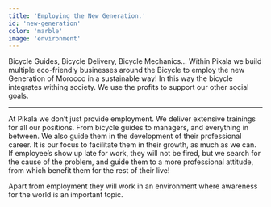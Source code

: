 ```yaml
---
title: 'Employing the New Generation.'
id: 'new-generation'
color: 'marble'
image: 'environment'
---
```


Bicycle Guides, Bicycle Delivery, Bicycle Mechanics… Within Pikala we build multiple eco-friendly businesses around the Bicycle to employ the new Generation of Morocco in a sustainable way! In this way the bicycle integrates withing society. We use the profits to support our other social goals.

---

At Pikala we don’t just provide employment. We deliver extensive trainings for all our positions. From bicycle guides to managers, and everything in between. We also guide them in the development of their professional career. It is our focus to facilitate them in their growth, as much as we can. If employee’s show up late for work, they will not be fired, but we search for the cause of the problem, and guide them to a more professional attitude, from which benefit them for the rest of their live!

Apart from employment they will work in an environment where awareness for the world is an important topic.
